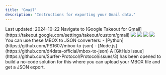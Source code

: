 ```yaml
---
title: 'Gmail'
description: 'Instructions for exporting your Gmail data.'
---
```


<Check>
Last updated: 2024-10-22
</Check>

<Steps>
  <Step title="Go to Google Takeout for Gmail and select 'All mail data included' to customize your data export">
    Navigate to [Google Takeout for Gmail](https://takeout.google.com/settings/takeout/custom/gmail)
    <Frame>
      <img src="/images/gmail/gmail-step1.png" />
    </Frame>
  </Step>
  <Step title="Choose the filetype, frequency and destination, and click 'Create export'">
    <Frame>
      <img src="/images/gmail/gmail-step2.png" />
    </Frame>
  </Step>
  <Step title="You should see a confirmation like this and receive an email when it's ready.">
    <Frame>
      <img src="/images/gmail/gmail-step3.png" />
    </Frame>
  </Step>
  <Step title="You should receive an email that looks like this and may have to sign in to Drive to download the file">
    <Frame>
      <img src="/images/gmail/gmail-step4.png" />
    </Frame>
  </Step>
  <Step title="Takeout (unfortunately) gives you your Gmail data in an MBOX format, which is not very user friendly.">
    You can use these MBOX to JSON converters:
    - [Python](https://github.com/PS1607/mbox-to-json)
    - [Node.js](https://github.com/d4data-official/mbox-to-json)
    <Info>
      A [GitHub issue](https://github.com/Surfer-Protocol/Protocol/issues/3) has been opened to build a no-code solution for this where you can upload your MBOX file and get a JSON export.
    </Info>
  </Step>
</Steps>
